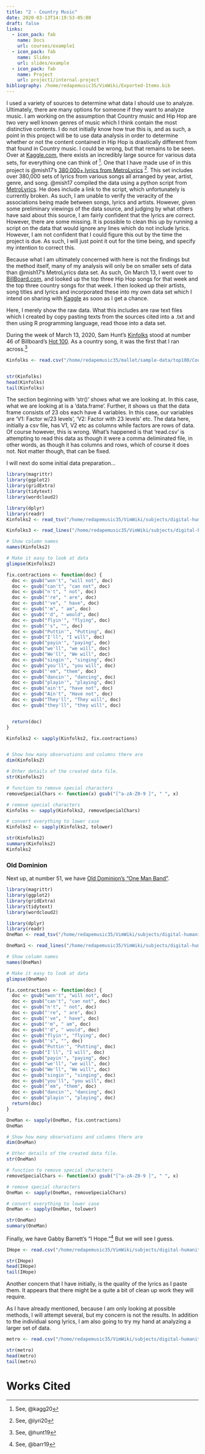 ```yaml
---
title: "2 - Country Music"
date: 2020-03-13T14:19:53-05:00
draft: false
links:
  - icon_pack: fab
    name: Docs
    url: courses/example1
  - icon_pack: fab
    name: Slides
    url: slides/example
  - icon_pack: fab
    name: Project
    url: project1/internal-project
bibliography: /home/redapemusic35/VimWiki/Exported-Items.bib
---
```


I used a variety of sources to determine what data I should use to analyze. Ultimately, there are many options for someone if they want to analyze music. I am working on the assumption that Country music and Hip Hop are two very well known genres of music which I think contain the most distinctive contents. I do not initially know how true this is, and as such, a point in this project will be to use data analysis in order to determine whether or not the content contained in Hip Hop is drastically different from that found in Country music. I could be wrong, but that remains to be seen. Over at [Kaggle.com](https://www.kaggle.com/), there exists an incredibly large source for various data sets, for everything one can think of [^2]. One that I have made use of in this project is @mish17's [380,000+ lyrics from MetroLyrics](https://www.kaggle.com/gyani95/380000-lyrics-from-metrolyrics/data) [^3]. This set includes over 380,000 sets of lyrics from various songs all arranged by year, artist, genre, and song. @mish17 compiled the data using a python script from [MetroLyrics](https://www.metrolyrics.com/). He does include a link to the script, which unfortunately is currently broken. As such, I am unable to verify the veracity of the associations being made between songs, lyrics and artists. However, given some preliminary viewings of the data source, and judging by what others have said about this source, I am fairly confident that the lyrics are correct. However, there are some missing. It is possible to clean this up by running a script on the data that would ignore any lines which do not include lyrics. However, I am not confident that I could figure this out by the time the project is due. As such, I will just point it out for the time being, and specify my intention to correct this.

Because what I am ultimately concerned with here is not the findings but the method itself, many of my analysis will only be on smaller sets of data than @mish17's MetroLyrics data set. As such, On March 13, I went over to [BillBoard.com](https://www.billboard.com/charts/hot-100/2020-03-14), and looked up the top three Hip Hop songs for that week and the top three country songs for that week. I then looked up their artists, song titles and lyrics and incorporated these into my own data set which I intend on sharing with [Kaggle](https://www.kaggle.com/) as soon as I get a chance.

Here, I merely show the raw data. What this includes are raw text files which I created by copy pasting texts from the sources cited into a .txt and then using R programming language, read those into a data set.

During the week of March 13, 2020, Sam Hunt's [Kinfolks](https://www.billboard.com/articles/news/lyrics/8549716/sam-hunt-kinfolks-lyrics) stood at number 46 of Billboard's [Hot 100](https://www.billboard.com/charts/hot-100/2020-03-14?rank=46). As a country song, it was the first that I ran across.[^1]

```r
Kinfolks <- read.csv("/home/redapemusic35/mallet/sample-data/top100/Country/Kinfolks.csv", header = FALSE)


str(Kinfolks)
head(Kinfolks)
tail(Kinfolks)
```

The section beginning with 'str()' shows what we are looking at. In this case, what we are looking at is a 'data.frame'. Further, it shows us that the data frame consists of 23 obs each have 4 variables. In this case, our variables are 'V1: Factor w/23 levels', 'V2: Factor with 23 levels' etc. The data here, initially a csv file, has V1, V2 etc as columns while factors are rows of data. Of course however, this is wrong. What's happened is that 'read.csv' is attempting to read this data as though it were a comma deliminated file, in other words, as though it has columns and rows, which of course it does not. Not matter though, that can be fixed.

I will next do some initial data preparation...

```r
library(magrittr)
library(ggplot2) 
library(gridExtra) 
library(tidytext) 
library(wordcloud2) 

library(dplyr)
library(readr)
Kinfolks2 <- read_tsv("/home/redapemusic35/VimWiki/subjects/digital-humanities/stanford-input-dir/Country/Hunt/Kinfolks.txt", col_types = cols(x = "i", treatment = "c"))

Kinfolks3 <- read_lines("/home/redapemusic35/VimWiki/subjects/digital-humanities/stanford-input-dir/Country/Hunt/Kinfolks.txt")

# Show column names
names(Kinfolks2)

# Make it easy to look at data
glimpse(Kinfolks2)

fix.contractions <- function(doc) {
  doc <- gsub("won't", "will not", doc)
  doc <- gsub("can't", "can not", doc)
  doc <- gsub("n't", " not", doc)
  doc <- gsub("'re", " are", doc)
  doc <- gsub("'ve", " have", doc)
  doc <- gsub("'m", " am", doc)
  doc <- gsub("'d", " would", doc)
  doc <- gsub("flyin'", "flying", doc)
  doc <- gsub("'s", "", doc)
  doc <- gsub("Puttin'", "Putting", doc)
  doc <- gsub("I'll", "I will", doc)
  doc <- gsub("payin'", "paying", doc)
  doc <- gsub("we'll", "we will", doc)
  doc <- gsub("We'll", "We will", doc)
  doc <- gsub("singin'", "singing", doc)
  doc <- gsub("you'll", "you will", doc)
  doc <- gsub("'em", "them", doc)
  doc <- gsub("dancin'", "dancing", doc)
  doc <- gsub("playin'", "playing", doc)
  doc <- gsub("ain't", "have not", doc)
  doc <- gsub("Ain't", "Have not", doc)
  doc <- gsub("They'll", "They will", doc)
  doc <- gsub("they'll", "they will", doc)


  return(doc)
}

Kinfolks2 <- sapply(Kinfolks2, fix.contractions)


# Show how many observations and columns there are
dim(Kinfolks2)

# Other details of the created data file.
str(Kinfolks2)

# function to remove special characters
removeSpecialChars <- function(x) gsub("[^a-zA-Z0-9 ]", " ", x)

# remove special characters
Kinfolks <- sapply(Kinfolks2, removeSpecialChars)

# convert everything to lower case
Kinfolks2 <- sapply(Kinfolks2, tolower)

str(Kinfolks2)
summary(Kinfolks2)
Kinfolks2
```
### Old Dominion

Next up, at number 51, we have [Old Dominion's "One Man Band"](https://www.billboard.com/articles/news/lyrics/8532123/old-dominion-one-man-band-lyrics).

```r
library(magrittr)
library(ggplot2) 
library(gridExtra) 
library(tidytext) 
library(wordcloud2) 

library(dplyr)
library(readr)
OneMan <- read_tsv("/home/redapemusic35/VimWiki/subjects/digital-humanities/stanford-input-dir/Country/OldDom/OneMan.txt", col_types = cols(x = "i", treatment = "c"))

OneMan1 <- read_lines("/home/redapemusic35/VimWiki/subjects/digital-humanities/stanford-input-dir/Country/OldDom/OneMan.txt")

# Show column names
names(OneMan)

# Make it easy to look at data
glimpse(OneMan)

fix.contractions <- function(doc) {
  doc <- gsub("won't", "will not", doc)
  doc <- gsub("can't", "can not", doc)
  doc <- gsub("n't", " not", doc)
  doc <- gsub("'re", " are", doc)
  doc <- gsub("'ve", " have", doc)
  doc <- gsub("'m", " am", doc)
  doc <- gsub("'d", " would", doc)
  doc <- gsub("flyin'", "flying", doc)
  doc <- gsub("'s", "", doc)
  doc <- gsub("Puttin'", "Putting", doc)
  doc <- gsub("I'll", "I will", doc)
  doc <- gsub("payin'", "paying", doc)
  doc <- gsub("we'll", "we will", doc)
  doc <- gsub("We'll", "We will", doc)
  doc <- gsub("singin'", "singing", doc)
  doc <- gsub("you'll", "you will", doc)
  doc <- gsub("'em", "them", doc)
  doc <- gsub("dancin'", "dancing", doc)
  doc <- gsub("playin'", "playing", doc)
  return(doc)
}

OneMan <- sapply(OneMan, fix.contractions)
OneMan

# Show how many observations and columns there are
dim(OneMan)

# Other details of the created data file.
str(OneMan)

# function to remove special characters
removeSpecialChars <- function(x) gsub("[^a-zA-Z0-9 ]", " ", x)

# remove special characters
OneMan <- sapply(OneMan, removeSpecialChars)

# convert everything to lower case
OneMan <- sapply(OneMan, tolower)

str(OneMan)
summary(OneMan)
```

Finally, we have Gabby Barrett's "I Hope."[^4] But we will see I guess.

```r
IHope <- read.csv("/home/redapemusic35/VimWiki/subjects/digital-humanities/stanford-input-dir/Country/Barret/I-Hope.txt", header = FALSE)

str(IHope)
head(IHope)
tail(IHope)
```

Another concern that I have initially, is the quality of the lyrics as I paste them. It appears that there might be a quite a bit of clean up work they will require. 

As I have already mentioned, because I am only looking at possible methods, I will attempt several, but my concern is not the results. In addition to the individual song lyrics, I am also going to try my hand at analyzing a larger set of data. 

```r
metro <- read.csv("/home/redapemusic35/VimWiki/subjects/digital-humanities/projects/lyrics.csv", header = FALSE)

str(metro)
head(metro)
tail(metro)
```

[^1]: See, @hunt19
[^2]: See, @kagg20
[^3]: See, @lyri20
[^4]: See, @barr19
 


# Works Cited
